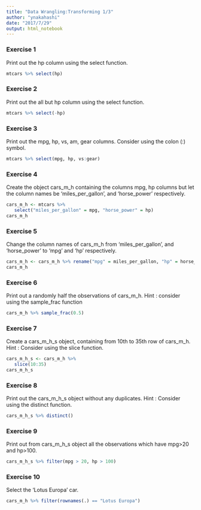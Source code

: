 ```yaml
---
title: "Data Wrangling:Transforming 1/3"
author: "ynakahashi"
date: "2017/7/29"
output: html_notebook
---
```


### Exercise 1
Print out the hp column using the select function.

```r
mtcars %>% select(hp) 
```

### Exercise 2
Print out the all but hp column using the select function.

```r
mtcars %>% select(-hp)
```

### Exercise 3
Print out the mpg, hp, vs, am, gear columns. Consider using the colon (:) symbol.

```r
mtcars %>% select(mpg, hp, vs:gear)
```

### Exercise 4
Create the object cars_m_h containing the columns mpg, hp columns but let the column names be ‘miles_per_gallon’, and ‘horse_power’ respectively.

```r
cars_m_h <- mtcars %>% 
   select("miles_per_gallon" = mpg, "horse_power" = hp)
cars_m_h
```

### Exercise 5
Change the column names of cars_m_h from ‘miles_per_gallon’, and ‘horse_power’ to ‘mpg’ and ‘hp’ respectively.

```r
cars_m_h <- cars_m_h %>% rename("mpg" = miles_per_gallon, "hp" = horse_power)
cars_m_h
```

### Exercise 6
Print out a randomly half the observations of cars_m_h.
Hint : consider using the sample_frac function

```r
cars_m_h %>% sample_frac(0.5)
```

### Exercise 7
Create a cars_m_h_s object, containing from 10th to 35th row of cars_m_h.
Hint : Consider using the slice function.

```r
cars_m_h_s <- cars_m_h %>% 
   slice(10:35)
cars_m_h_s
```

### Exercise 8
Print out the cars_m_h_s object without any duplicates.
Hint : Consider using the distinct function.

```r
cars_m_h_s %>% distinct()
```

### Exercise 9
Print out from cars_m_h_s object all the observations which have mpg>20 and hp>100.

```r
cars_m_h_s %>% filter(mpg > 20, hp > 100)
```

### Exercise 10
Select the ‘Lotus Europa’ car.

```r
cars_m_h %>% filter(rownames(.) == "Lotus Europa")
```